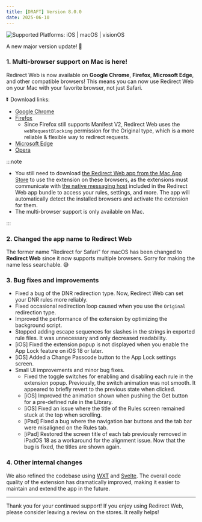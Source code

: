```yaml
---
title: [DRAFT] Version 8.0.0
date: 2025-06-10
---
```


![Supported Platforms: iOS | macOS | visionOS](https://img.shields.io/badge/Platforms-iOS%20|%20macOS%20|%20visionOS-white)

A new major version update! 🚀

### 1. Multi-browser support on Mac is here!

Redirect Web is now available on **Google Chrome**, **Firefox**, **Microsoft Edge**, and other compatible browsers! This means you can now use Redirect Web on your Mac with your favorite browser, not just Safari.

⏬️ Download links:

- [Google Chrome](https://chromewebstore.google.com/detail/ffglckbhfbfmdkefdmjbhpnffkcmlhdh)
- [Firefox](https://addons.mozilla.org/firefox/addon/redirect-web/)
    - Since Firefox still supports Manifest V2, Redirect Web uses the `webRequestBlocking` permission for the Original type, which is a more reliable & flexible way to redirect requests.
- [Microsoft Edge](https://microsoftedge.microsoft.com/addons/detail/hmfkakfdccgdpgemaicfgngnmflefpga)
- [Opera](https://addons.opera.com/en/extensions/details/redirect-web/)

:::note

- You still need to download [the Redirect Web app from the Mac App Store](https://apps.apple.com/app/id1571283503) to use the extension on these browsers, as the extensions must communicate with [the native messaging host](https://developer.chrome.com/docs/extensions/develop/concepts/native-messaging#native-messaging-host) included in the Redirect Web app bundle to access your rules, settings, and more. The app will automatically detect the installed browsers and activate the extension for them.
- The multi-browser support is only available on Mac.

:::

### 2. Changed the app name to Redirect Web

The former name "Redirect for Safari" for macOS has been changed to **Redirect Web** since it now supports multiple browsers. Sorry for making the name less searchable. 😅

### 3. Bug fixes and improvements

- Fixed a bug of the DNR redirection type. Now, Redirect Web can set your DNR rules more reliably.
- Fixed occasional redirection loop caused when you use the `Original` redirection type.
- Improved the performance of the extension by optimizing the background script.
- Stopped adding escape sequences for slashes in the strings in exported rule files. It was unnecessary and only decreased readability.
- [iOS] Fixed the extension popup is not displayed when you enable the App Lock feature on iOS 18 or later.
- [iOS] Added a Change Passcode button to the App Lock settings screen.
- Small UI improvements and minor bug fixes.
    - Fixed the toggle switches for enabling and disabling each rule in the extension popup. Previously, the switch animation was not smooth. It appeared to briefly revert to the previous state when clicked.
    - [iOS] Improved the animation shown when pushing the Get button for a pre-defined rule in the Library.
    - [iOS] Fixed an issue where the title of the Rules screen remained stuck at the top when scrolling.
    - [iPad] Fixed a bug where the navigation bar buttons and the tab bar were misaligned on the Rules tab.
    - [iPad] Restored the screen title of each tab previously removed in iPadOS 18 as a workaround for the alignment issue. Now that the bug is fixed, the titles are shown again.

### 4. Other internal changes

We also refined the codebase using [WXT](https://wxt.dev) and [Svelte](https://svelte.dev). The overall code quality of the extension has dramatically improved, making it easier to maintain and extend the app in the future.

---

Thank you for your continued support! If you enjoy using Redirect Web, please consider leaving a review on the stores. It really helps!
